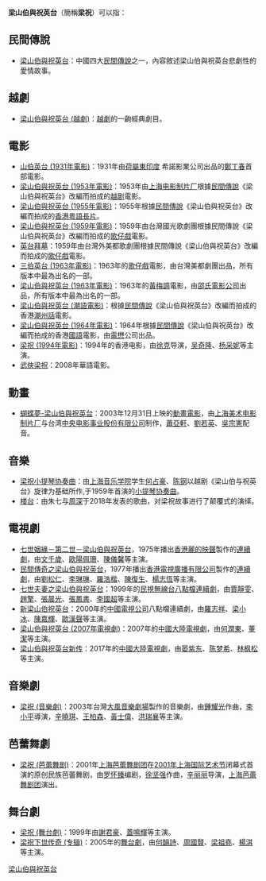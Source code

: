 '''梁山伯與祝英台'''（簡稱'''梁祝'''）可以指：
== 民間傳說 ==
* [[梁山伯與祝英台|梁山伯與祝英台]]：中國四大[[民間傳說|民間傳說]]之一，內容敘述梁山伯與祝英台悲劇性的愛情故事。
== 越劇 ==
* [[梁山伯與祝英台_(越劇)|梁山伯與祝英台 (越劇)]]：[[越劇|越劇]]的一齣經典劇目。
== 電影 ==
* [[山伯英台_(1931年電影)|山伯英台 (1931年電影)]]：1931年由[[荷屬東印度|荷屬東印度]]	希諾影業公司出品的[[鄭丁春|鄭丁春]]首部電影。
* [[梁山伯與祝英台_(1953年電影)|梁山伯與祝英台 (1953年電影)]]：1953年由[[上海电影制片厂|上海电影制片厂]]根據[[民間傳說|民間傳說]]《梁山伯與祝英台》改編而拍成的[[越剧|越剧]]電影。
* [[梁山伯與祝英台_(1955年電影)|梁山伯與祝英台 (1955年電影)]]：1955年根據[[民間傳說|民間傳說]]《梁山伯與祝英台》改編而拍成的[[香港|香港]][[粵語長片|粵語長片]]。
* [[梁山伯與祝英台_(1959年電影)|梁山伯與祝英台 (1959年電影)]]：1959年由台灣國光歌劇團根據民間傳說《梁山伯與祝英台》改編而拍成的[[歌仔戲|歌仔戲]]電影。
* [[英台拜墓|英台拜墓]]：1959年由台灣外美都歌劇團根據民間傳說《梁山伯與祝英台》改編而拍成的[[歌仔戲|歌仔戲]]電影。
* [[三伯英台_(1963年電影)|三伯英台 (1963年電影)]]：1963年的[[歌仔戲|歌仔戲]]電影，由台灣美都劇團出品，所有版本中最為出名的一部。
* [[梁山伯與祝英台_(1963年電影)|梁山伯與祝英台 (1963年電影)]]：1963年的[[黃梅調|黃梅調]]電影，由[[邵氏電影公司|邵氏電影公司]]出品，所有版本中最為出名的一部。
* [[梁山伯與祝英台_(潮語電影)|梁山伯與祝英台 (潮語電影)]]：根據[[民間傳說|民間傳說]]《梁山伯與祝英台》改編而拍成的香港[[潮州話|潮州話]]電影。
* [[梁山伯與祝英台_(1964年電影)|梁山伯與祝英台 (1964年電影)]]：1964年根據[[民間傳說|民間傳說]]《梁山伯與祝英台》改編而拍成的香港[[國語|國語]]電影，由[[電懋|電懋]]公司出品。
* [[梁祝_(1994年電影)|梁祝 (1994年電影)]]：1994年的香港电影，由[[徐克|徐克]]导演，[[吴奇隆|吴奇隆]]、[[杨采妮|杨采妮]]等主演。
* [[武俠梁祝|武俠梁祝]]：2008年華語電影。

== 動畫 ==
* [[蝴蝶夢-梁山伯與祝英台|蝴蝶夢-梁山伯與祝英台]]：2003年12月31日上映的[[動畫電影|動畫電影]]，由[[上海美术电影制片厂|上海美术电影制片厂]]与台湾[[中央电影事业股份有限公司|中央电影事业股份有限公司]]制作，[[蕭亞軒|蕭亞軒]]、[[劉若英|劉若英]]、[[吳宗憲|吳宗憲]]配音。

== 音樂 ==
* [[梁祝小提琴协奏曲|梁祝小提琴协奏曲]]：由[[上海音乐学院|上海音乐学院]]学生[[何占豪|何占豪]]、[[陈钢_(1935年)|陈钢]]以越剧《梁山伯与祝英台》旋律为基础所作,于1959年首演的[[小提琴协奏曲|小提琴协奏曲]]。
* [[楼台|楼台]]：由朱七与[[周深|周深]]于2018年发表的歌曲，对梁祝故事进行了颠覆式的演绎。

== 電視劇 ==
* [[七世姻緣－第二世－梁山伯與祝英台|七世姻緣－第二世－梁山伯與祝英台]]，1975年播出[[香港|香港]][[麗的映聲|麗的映聲]]製作的[[連續劇|連續劇]]，由[[文千歲|文千歲]]、[[歐陽佩珊|歐陽佩珊]]、[[陳儀馨|陳儀馨]]等主演。
* [[民間傳奇之梁山伯與祝英台|民間傳奇之梁山伯與祝英台]]，1977年播出[[香港|香港]][[無線電視|電視廣播有限公司]]製作的[[連續劇|連續劇]]，由[[劉松仁|劉松仁]]、[[李琳琳|李琳琳]]、[[羅浩楷|羅浩楷]]、[[陳復生|陳復生]]、[[楊志恆|楊志恆]]等主演。
* [[七世夫妻之梁山伯與祝英台|七世夫妻之梁山伯與祝英台]]：1999年的[[民視無線台|民視無線台]][[八點檔|八點檔]][[連續劇|連續劇]]，由[[賈靜雯|賈靜雯]]、[[趙擎|趙擎]]、[[張晨光|張晨光]]、[[張鳳書|張鳳書]]、[[李國超|李國超]]等主演。
* [[新梁山伯祝英台|新梁山伯祝英台]]：2000年的[[中國電視公司|中國電視公司]]八點檔連續劇，由[[羅志祥|羅志祥]]、[[梁小冰|梁小冰]]、[[陳嘉輝|陳嘉輝]]、[[歐漢聲|歐漢聲]]等主演。
* [[梁山伯與祝英台_(2007年電視劇)|梁山伯與祝英台 (2007年電視劇)]]：2007年的[[中國大陸電視劇|中國大陸電視劇]]，由[[何潤東|何潤東]]、[[董潔|董潔]]等主演。
* [[梁山伯與祝英台新传|梁山伯與祝英台新传]]：2017年的[[中國大陸電視劇|中國大陸電視劇]]，由[[晏紫东|晏紫东]]、[[陈梦希|陈梦希]]、[[林枫松|林枫松]]等主演。

== 音樂劇 ==
* [[梁祝_(音樂劇)|梁祝 (音樂劇)]]：2003年台灣[[大風音樂劇場|大風音樂劇場]]製作的音樂劇，由[[鍾耀光|鍾耀光]]作曲，[[李小平_(台灣)|李小平]]導演，[[辛曉琪|辛曉琪]]、[[王柏森|王柏森]]、[[黃士偉|黃士偉]]、[[洪瑞襄|洪瑞襄]]等主演。

== 芭蕾舞劇 ==
* [[梁祝_(芭蕾舞剧)|梁祝 (芭蕾舞剧)]]：2001年[[上海芭蕾舞剧团|上海芭蕾舞剧团]]在[[2001年上海国际艺术节|2001年上海国际艺术节]]闭幕式首演的原创民族芭蕾舞剧，由[[罗怀臻|罗怀臻]]编剧，[[徐坚强|徐坚强]]作曲，[[辛丽丽|辛丽丽]]导演，[[上海芭蕾舞剧团|上海芭蕾舞剧团]]演出。

== 舞台劇 ==
* [[梁祝_(舞台劇)|梁祝 (舞台劇)]]：1999年由[[謝君豪|謝君豪]]、[[蓋鳴輝|蓋鳴輝]]等主演。
* [[梁祝下世传奇_(专辑)|梁祝下世传奇 (专辑)]]：2005年的[[舞台劇|舞台劇]]，由[[何韻詩|何韻詩]]、[[周國賢|周國賢]]、[[梁祖堯|梁祖堯]]、[[楊淇|楊淇]]等主演。

{{disambig|Cat=七字作品消歧義}}

[[Category:梁山伯與祝英台|]]